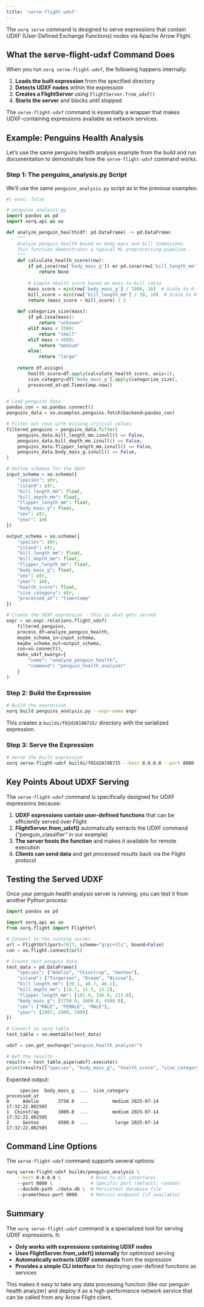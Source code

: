 ```yaml
---
title: 'serve-flight-udxf'
---
```


The `xorq serve` command is designed to serve expressions that contain UDXF (User-Defined Exchange Functions) nodes via Apache Arrow Flight. 


## What the serve-flight-udxf Command Does

When you run `xorq serve-flight-udxf`, the following happens internally:

1. **Loads the built expression** from the specified directory
2. **Detects UDXF nodes** within the expression
3. **Creates a FlightServer** using `FlightServer.from_udxf()`
4. **Starts the server** and blocks until stopped

The `serve-flight-udxf` command is essentially a wrapper that makes UDXF-containing expressions available as network services.

## Example: Penguins Health Analysis

Let's use the same penguins health analysis example from the build and run documentation to demonstrate how the `serve-flight-udxf` command works.

### Step 1: The penguins_analysis.py Script

We'll use the same `penguins_analysis.py` script as in the previous examples:

```python
#| eval: false

# penguins_analysis.py
import pandas as pd
import xorq.api as xo

def analyze_penguin_health(df: pd.DataFrame) -> pd.DataFrame:
    """
    Analyze penguin health based on body mass and bill dimensions.
    This function demonstrates a typical ML preprocessing pipeline.
    """
    def calculate_health_score(row):
        if pd.isna(row['body_mass_g']) or pd.isna(row['bill_length_mm']):
            return None
        
        # Simple health score based on mass-to-bill ratio
        mass_score = min(row['body_mass_g'] / 1000, 10)  # Scale to 0-10
        bill_score = min(row['bill_length_mm'] / 10, 10)  # Scale to 0-10
        return (mass_score + bill_score) / 2
    
    def categorize_size(mass):
        if pd.isna(mass):
            return "unknown"
        elif mass < 3500:
            return "small"
        elif mass < 4500:
            return "medium" 
        else:
            return "large"
    
    return df.assign(
        health_score=df.apply(calculate_health_score, axis=1),
        size_category=df['body_mass_g'].apply(categorize_size),
        processed_at=pd.Timestamp.now()
    )

# Load penguins data
pandas_con = xo.pandas.connect()
penguins_data = xo.examples.penguins.fetch(backend=pandas_con)

# Filter out rows with missing critical values
filtered_penguins = penguins_data.filter(
    penguins_data.bill_length_mm.isnull() == False,
    penguins_data.bill_depth_mm.isnull() == False,
    penguins_data.flipper_length_mm.isnull() == False,
    penguins_data.body_mass_g.isnull() == False,
)

# Define schemas for the UDXF
input_schema = xo.schema({
    "species": str,
    "island": str,
    "bill_length_mm": float,
    "bill_depth_mm": float,
    "flipper_length_mm": float,
    "body_mass_g": float,
    "sex": str,
    "year": int
})

output_schema = xo.schema({
    "species": str,
    "island": str,
    "bill_length_mm": float,
    "bill_depth_mm": float,
    "flipper_length_mm": float,
    "body_mass_g": float,
    "sex": str,
    "year": int,
    "health_score": float,
    "size_category": str,
    "processed_at": "timestamp"
})

# Create the UDXF expression - this is what gets served
expr = xo.expr.relations.flight_udxf(
    filtered_penguins,
    process_df=analyze_penguin_health,
    maybe_schema_in=input_schema,
    maybe_schema_out=output_schema,
    con=xo.connect(),
    make_udxf_kwargs={
        "name": "analyze_penguin_health",
        "command": "penguin_health_analyzer"
    }
)
```

### Step 2: Build the Expression

```bash
# Build the expression
xorq build penguins_analysis.py --expr-name expr
```

This creates a `builds/f02d28198715/` directory with the serialized expression.

### Step 3: Serve the Expression

```bash
# Serve the built expression
xorq serve-flight-udxf builds/f02d28198715 --host 0.0.0.0 --port 8080
```

## Key Points About UDXF Serving

The `serve-flight-udxf` command is specifically designed for UDXF expressions because:

1. **UDXF expressions contain user-defined functions** that can be efficiently served over Flight
2. **FlightServer.from_udxf()** automatically extracts the UDXF command ("penguin_classifier" in our example)
3. **The server hosts the function** and makes it available for remote execution
4. **Clients can send data** and get processed results back via the Flight protocol

## Testing the Served UDXF

Once your penguin health analysis server is running, you can test it from another Python process:

```python
import pandas as pd

import xorq.api as xo
from xorq.flight import FlightUrl

# Connect to the running server
url = FlightUrl(port=7817, scheme="grpc+tls", bound=False)
con = xo.flight.connect(url)

# Create test penguin data
test_data = pd.DataFrame({
    "species": ["Adelie", "Chinstrap", "Gentoo"],
    "island": ["Torgersen", "Dream", "Biscoe"],
    "bill_length_mm": [39.1, 48.7, 46.1],
    "bill_depth_mm": [18.7, 15.3, 13.2],
    "flipper_length_mm": [181.0, 196.0, 211.0],
    "body_mass_g": [3750.0, 3800.0, 4500.0],
    "sex": ["MALE", "FEMALE", "MALE"],
    "year": [2007, 2008, 2009]
})

# Convert to xorq table
test_table = xo.memtable(test_data)

udxf = con.get_exchange("penguin_health_analyzer")

# Get the results
results = test_table.pipe(udxf).execute()
print(results[["species", "body_mass_g", "health_score", "size_category", "processed_at"]])
```

Expected output:
```
     species  body_mass_g  ...  size_category               processed_at
0     Adelie       3750.0  ...         medium 2025-07-14 17:32:22.802505
1  Chinstrap       3800.0  ...         medium 2025-07-14 17:32:22.802505
2     Gentoo       4500.0  ...          large 2025-07-14 17:32:22.802505
```

## Command Line Options

The `serve-flight-udxf` command supports several options:

```bash
xorq serve-flight-udxf builds/penguins_analysis \
    --host 0.0.0.0 \           # Bind to all interfaces
    --port 8080 \              # Specific port (default: random)
    --duckdb-path ./data.db \  # Persistent database file
    --prometheus-port 9090     # Metrics endpoint (if available)
```

## Summary

The `xorq serve-flight-udxf` command is a specialized tool for serving UDXF expressions. It:

- **Only works with expressions containing UDXF nodes**
- **Uses FlightServer.from_udxf() internally** for optimized serving
- **Automatically extracts UDXF commands** from the expression
- **Provides a simple CLI interface** for deploying user-defined functions as services

This makes it easy to take any data processing function (like our penguin health analyzer) and deploy it as a high-performance network service that can be called from any Arrow Flight client.